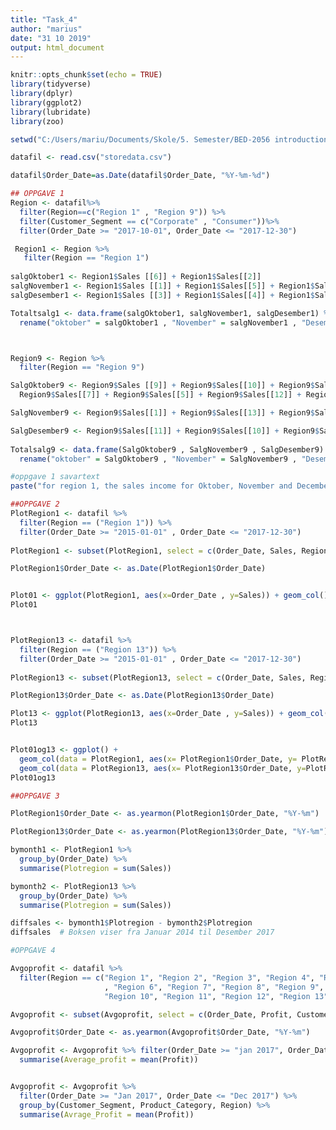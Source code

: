 ---
title: "Task_4"
author: "marius"
date: "31 10 2019"
output: html_document
---

```{r setup, include=FALSE}
knitr::opts_chunk$set(echo = TRUE)
library(tidyverse)
library(dplyr)
library(ggplot2)
library(lubridate)
library(zoo)
```

```{r}
setwd("C:/Users/mariu/Documents/Skole/5. Semester/BED-2056 introduction to dataciense/Arbeidskrav/Task_4")

datafil <- read.csv("storedata.csv")

datafil$Order_Date=as.Date(datafil$Order_Date, "%Y-%m-%d")

```

```{r}
## OPPGAVE 1
Region <- datafil%>%
  filter(Region==c("Region 1" , "Region 9")) %>%
  filter(Customer_Segment == c("Corporate" , "Consumer"))%>%
  filter(Order_Date >= "2017-10-01", Order_Date <= "2017-12-30")

 Region1 <- Region %>%
   filter(Region == "Region 1")
 
salgOktober1 <- Region1$Sales [[6]] + Region1$Sales[[2]]
salgNovember1 <- Region1$Sales [[1]] + Region1$Sales[[5]] + Region1$Sales[[8]]
salgDesember1 <- Region1$Sales [[3]] + Region1$Sales[[4]] + Region1$Sales [[7]]

Totaltsalg1 <- data.frame(salgOktober1, salgNovember1, salgDesember1) %>%
  rename("oktober" = salgOktober1 , "November" = salgNovember1 , "Desember" = salgDesember1)



Region9 <- Region %>%
  filter(Region == "Region 9")

SalgOktober9 <- Region9$Sales [[9]] + Region9$Sales[[10]] + Region9$Sales[[4]] +
  Region9$Sales[[7]] + Region9$Sales[[5]] + Region9$Sales[[12]] + Region9$Sales[[3]]

SalgNovember9 <- Region9$Sales[[1]] + Region9$Sales[[13]] + Region9$Sales[[8]]

SalgDesember9 <- Region9$Sales[[11]] + Region9$Sales[[10]] + Region9$Sales[[2]] + Region9$Sales[[6]]
  
Totalsalg9 <- data.frame(SalgOktober9 , SalgNovember9 , SalgDesember9) %>%
  rename("oktober" = SalgOktober9 , "November" = SalgNovember9 , "Desember" = SalgDesember9)


```

```{r}
#oppgave 1 savartext
paste("for region 1, the sales income for Oktober, November and December has been the following", salgOktober1, salgNovember1, salgDesember1,"For Region 9 it has been the following income", SalgOktober9, SalgNovember9, SalgDesember9, "for the past three months")

```

```{r}
##OPPGAVE 2
PlotRegion1 <- datafil %>%
  filter(Region == ("Region 1")) %>%
  filter(Order_Date >= "2015-01-01" , Order_Date <= "2017-12-30")
  
PlotRegion1 <- subset(PlotRegion1, select = c(Order_Date, Sales, Region))

PlotRegion1$Order_Date <- as.Date(PlotRegion1$Order_Date)


Plot01 <- ggplot(PlotRegion1, aes(x=Order_Date , y=Sales)) + geom_col()
Plot01



PlotRegion13 <- datafil %>%
  filter(Region == ("Region 13")) %>%
  filter(Order_Date >= "2015-01-01" , Order_Date <= "2017-12-30")
  
PlotRegion13 <- subset(PlotRegion13, select = c(Order_Date, Sales, Region))

PlotRegion13$Order_Date <- as.Date(PlotRegion13$Order_Date)

Plot13 <- ggplot(PlotRegion13, aes(x=Order_Date , y=Sales)) + geom_col()
Plot13


Plot01og13 <- ggplot() +
  geom_col(data = PlotRegion1, aes(x= PlotRegion1$Order_Date, y= PlotRegion1$Sales, color=PlotRegion1$Region)) +
  geom_col(data = PlotRegion13, aes(x= PlotRegion13$Order_Date, y=PlotRegion13$Sales, color=PlotRegion13$Region))
Plot01og13

##OPPGAVE 3

PlotRegion1$Order_Date <- as.yearmon(PlotRegion1$Order_Date, "%Y-%m") 

PlotRegion13$Order_Date <- as.yearmon(PlotRegion13$Order_Date, "%Y-%m")

bymonth1 <- PlotRegion1 %>%
  group_by(Order_Date) %>%
  summarise(Plotregion = sum(Sales))

bymonth2 <- PlotRegion13 %>%
  group_by(Order_Date) %>%
  summarise(Plotregion = sum(Sales))

diffsales <- bymonth1$Plotregion - bymonth2$Plotregion
diffsales  # Boksen viser fra Januar 2014 til Desember 2017
```

```{r}
#OPPGAVE 4

Avgoprofit <- datafil %>%
  filter(Region == c("Region 1", "Region 2", "Region 3", "Region 4", "Region 5"
                     , "Region 6", "Region 7", "Region 8", "Region 9", 
                     "Region 10", "Region 11", "Region 12", "Region 13"))

Avgoprofit <- subset(Avgoprofit, select = c(Order_Date, Profit, Customer_Segment, Product_Category, Region))

Avgoprofit$Order_Date <- as.yearmon(Avgoprofit$Order_Date, "%Y-%m")

Avgoprofit <- Avgoprofit %>% filter(Order_Date >= "jan 2017", Order_Date <= "des 2017")%>% group_by(Customer_Segment, Product_Category, Region) %>%
  summarise(Average_profit = mean(Profit))



```





```{r}
Avgoprofit <- Avgoprofit %>%
  filter(Order_Date >= "Jan 2017", Order_Date <= "Dec 2017") %>%
  group_by(Customer_Segment, Product_Category, Region) %>%
  summarise(Avrage_Profit = mean(Profit))
```

